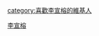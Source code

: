 {{Userbox
  |border-c = #000000
  |border-s = 1
  |id-c     = #FFFFFF
  |id-s     = 12
  |id-fc    = #000000
  |info-c   = #87cefa
  |info-s   = 10
  |info-fc  = #FFFF
  |id       = [[File:2007-10-26 Sharon Lee in Yunlin.jpg|45px]]
  |info     = 這個用戶是'''[[李宣榕]]'''的歌迷。
}}<includeonly>[[category:喜歡李宣榕的維基人]]</includeonly><noinclude>
[[Category:藝人用戶框模板|李宣榕]]
</noinclude>